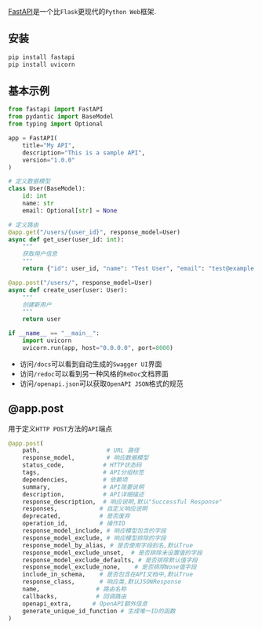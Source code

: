 [FastAPI](https://fastapi.tiangolo.com/)是一个比`Flask`更现代的`Python Web`框架.

## 安装

```bash
pip install fastapi
pip install uvicorn
```

## 基本示例

```python
from fastapi import FastAPI
from pydantic import BaseModel
from typing import Optional

app = FastAPI(
    title="My API",
    description="This is a sample API",
    version="1.0.0"
)

# 定义数据模型
class User(BaseModel):
    id: int
    name: str
    email: Optional[str] = None

# 定义路由
@app.get("/users/{user_id}", response_model=User)
async def get_user(user_id: int):
    """
    获取用户信息
    """
    return {"id": user_id, "name": "Test User", "email": "test@example.com"}

@app.post("/users/", response_model=User)
async def create_user(user: User):
    """
    创建新用户
    """
    return user

if __name__ == "__main__":
    import uvicorn
    uvicorn.run(app, host="0.0.0.0", port=8000)
```

* 访问`/docs`可以看到自动生成的`Swagger UI`界面
* 访问`/redoc`可以看到另一种风格的`ReDoc`文档界面
* 访问`/openapi.json`可以获取`OpenAPI JSON`格式的规范

## @app.post

用于定义`HTTP POST`方法的`API`端点

```python
@app.post(
    path,                   # URL 路径
    response_model,         # 响应数据模型
    status_code,           # HTTP状态码
    tags,                  # API分组标签
    dependencies,          # 依赖项
    summary,               # API简要说明
    description,           # API详细描述
    response_description,  # 响应说明,默认"Successful Response"
    responses,            # 自定义响应说明
    deprecated,           # 是否废弃
    operation_id,         # 操作ID
    response_model_include, # 响应模型包含的字段
    response_model_exclude, # 响应模型排除的字段
    response_model_by_alias, # 是否使用字段别名,默认True
    response_model_exclude_unset,  # 是否排除未设置值的字段
    response_model_exclude_defaults, # 是否排除默认值字段
    response_model_exclude_none,    # 是否排除None值字段
    include_in_schema,    # 是否包含在API文档中,默认True
    response_class,       # 响应类,默认JSONResponse
    name,                # 路由名称
    callbacks,           # 回调路由
    openapi_extra,      # OpenAPI额外信息
    generate_unique_id_function # 生成唯一ID的函数
)
```
